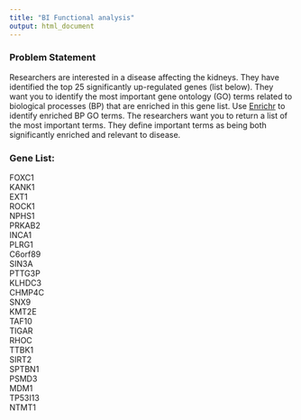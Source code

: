 ```yaml
---
title: "BI Functional analysis"
output: html_document
---
```


### Problem Statement
Researchers are interested in a disease affecting the kidneys. They have identified the top 25 significantly up-regulated genes (list below). They want you to identify the most important gene ontology (GO) terms related to biological processes (BP) that are enriched in this gene list. Use [Enrichr](https://maayanlab.cloud/Enrichr/) to identify enriched BP GO terms. The researchers want you to return a list of the most important terms. They define important terms as being both significantly enriched and relevant to disease.

### Gene List:
FOXC1  
KANK1  
EXT1  
ROCK1  
NPHS1  
PRKAB2  
INCA1  
PLRG1  
C6orf89  
SIN3A  
PTTG3P  
KLHDC3  
CHMP4C  
SNX9  
KMT2E  
TAF10  
TIGAR  
RHOC  
TTBK1  
SIRT2  
SPTBN1  
PSMD3  
MDM1  
TP53I13  
NTMT1